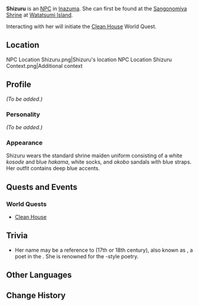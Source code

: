 {{Meta
<!-- REMOVE THIS TEMPLATE AFTER ADDING MISSING INFO -->
|missing_NPC_profile  = yes
}}
{{Character Infobox
|image            = NPC Shizuru.png
|region           = Inazuma
|affiliation      = Sangonomiya Shrine
|title            = Shrine Maiden
|type             = Quest NPC
}}
'''Shizuru''' {{Lang|ja=思鶴|ja_rm=<!-- perhaps "Umitsuru" considering the name of the historical Okinawan poet -->|ja_lit=Thought-Crane}} is an [[NPC]] in [[Inazuma]]. She can first be found at the [[Sangonomiya Shrine]] at [[Watatsumi Island]].

Interacting with her will initiate the [[Clean House]] World Quest.

==Location==
<gallery hideaddbutton="true" captionalign="center">
NPC Location Shizuru.png|Shizuru's location
NPC Location Shizuru Context.png|Additional context
</gallery>

==Profile==
<!-- detailed story/lore information goes here -->
''(To be added.)''

===Personality===
''(To be added.)''

===Appearance===
Shizuru wears the standard shrine maiden uniform consisting of a white ''kosode'' and blue ''hakama'', white socks, and ''okobo'' sandals with blue straps. Her outfit contains deep blue accents.

==Quests and Events==
===World Quests===
* [[Clean House]]

==Trivia==
*Her name may be a reference to {{Lang|Yoshiya Umitsuru|ja=よしや思鶴}} (17th or 18th century), also known as {{w|Yoshiya Chiru|Yoshiya Chiruu}}, a poet in the {{w|Ryukyu Kingdom}}. She is renowned for the {{w|Ryūka|Ryuuka}}-style poetry.

==Other Languages==
{{Other Languages|default_hidden = 1
|en      = Shizuru
|zhs     = 思鹤
|zhs_rm  = Sīhè
|zht     = 思鶴
|zht_rm  = Sīhè
|ja      = 思鶴
|ja_rm   = Shizuru
|ko      = 시즈루
|ko_rm   = Sijeuru
|es      = Shizuru
|fr      = Shizuru
|ru      = Сидзуру
|th      = Shizuru
|vi      = Shizuru
|de      = Shizuru
|id      = Shizuru
|pt      = Shizuru
}}

==Change History==
{{Change History|2.2}}